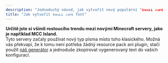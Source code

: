 ```yaml
---
description: "Jednoduchý návod, jak vytvořit nový populární "sᴍᴀʟʟ ᴄᴀᴘs" font mezi Minecraft servery"
title: "Jak vytvořit sᴍᴀʟʟ ᴄᴀᴘs font"
---
```


**Určitě jste si všimli rostoucího trendu mezi novými Minecraft servery, jako je například MCC Island.**\
Tyto servery začaly používat nový typ písma místo toho klasického. Možná vás překvapí, že k tomu není potřeba žádný resource pack ani plugin, stačí použít [náš generátor](/smallcaps-generator/) a jednoduše zkopírovat vygenerovaný text do vašich konfigurací.